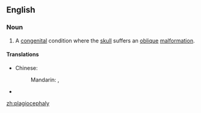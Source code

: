 ==English==
{{wikipedia}}

===Noun===
{{en-noun|pl=plagiocephalies}}

# {{pathology}} A [[congenital]] condition where the [[skull]] suffers an [[oblique]] [[malformation]].

====Translations====
{{trans-top|congenital condition}}
* Chinese:
*: Mandarin: {{t|zh|斜頭畸形|sc=Hani}}, {{t|zh|斜头畸形|tr=xiétóu jīxíng|sc=Hani}}
{{trans-mid}}
* {{trreq|Finnish}}
{{trans-bottom}}

[[zh:plagiocephaly]]